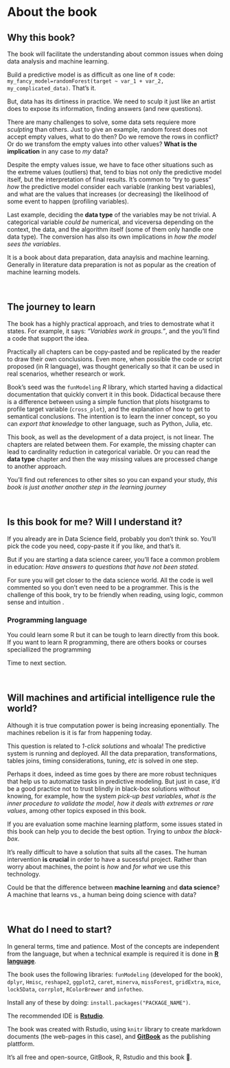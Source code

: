 # About the book

## Why this book?

The book will facilitate the understanding about common issues when doing data analysis and machine learning. 

Build a predictive model is as difficult as one line of `R` code: `my_fancy_model=randomForest(target ~ var_1 + var_2, my_complicated_data)`. That's it. 

But, data has its dirtiness in practice. We need to sculp it just like an artist does to expose its information, finding answers (and new questions).

There are many challenges to solve, some data sets requiere more _sculpting_ than others. Just to give an example, random forest does not accept empty values, what to do then? Do we remove the rows in conflict? Or do we transfom the empty values into other values? **What is the implication** in any case to _my_ data?

Despite the empty values issue, we have to face other situations such as the extreme values (outliers) that, tend to bias not only the predictive model itself, but the interpretation of final results. It's common to "try to guess" _how_ the predictive model consider each variable (ranking best variables), and what are the values that increases (or decreasing) the likelihood of some event to happen (profiling variables).

Last example, deciding the **data type** of the variables may be not trivial. A categorical variable _could be_ numerical, and viceversa depending on the context, the data, and the algorithm itself (some of them only handle one data type). The conversion has also its own implications in _how the model sees the variables_.

It is a book about data preparation, data anaylsis and machine learning. Generally in literature data preparation is not as popular as the creation of machine learning models.

<br>

## The journey to learn

The book has a highly practical approach, and tries to demostrate what it states. For example, it says: _"Variables work in groups."_, and the you'll find a code that support the idea.

Practically all chapters can be copy-pasted and be replicated by the reader to draw their own conclusions. Even more, when possible the code or script proposed (in R language), was thought generically so that it can be used in real scenarios, whether research or work.

Book's seed was the `funModeling` *R* library, which started having a didactical documentation that quickly convert it in this book. Didactical because there is a difference between using a simple function that plots hisotgrams to profile target variable (`cross_plot`), and the explanation of how to get to semantical conclusions. The intention is to learn the inner concept, so you can _export that knowledge_ to other language, such as Python, Julia, etc.

This book, as well as the development of a data project, is not linear. The chapters are related between them. For example, the missing chapter can lead to cardinality reduction in categorical variable. Or you can read the **data type** chapter and then the way missing values are processed change to another approach.

You'll find out references to other sites so you can expand your study, _this book is just another another step in the learning journey_

<br>

## Is this book for me? Will I understand it?

If you already are in Data Science field, probably you don't think so. You'll pick the code you need, copy-paste it if you like, and that's it.

But if you are starting a data science career, you'll face a common problem in education: _Have answers to  questions that have not been stated._  

For sure you will get closer to the data science world. All the code is well commented so you don't even need to be a programmer. This is the challenge of this book, try to be friendly when reading, using logic, common sense and intuition . 


### Programming language

You could learn some R but it can be tough to learn directly from this book. If you want to learn R programming, there are others books or courses speciallized the programming

Time to next section.

<br>

## Will machines and artificial intelligence rule the world?

Although it is true computation power is being increasing eponentially. The machines rebelion is it is far from happening today.

This question is related to _1-click solutions_ and whoala! The predictive system is running and deployed. All the data preparation, transformations, tables joins, timing considerations, tuning, _etc_ is solved in one step. 

Perhaps it does, indeed as time goes by there are more robust techniques that help us to automatize tasks in predictive modeling. But just in case, it'd be a good practice not to trust blindly in black-box solutions without knowing, for example, how the system _pick-up best variables_, _what is the inner procedure to validate the model_, _how it deals with extremes or rare values_, among other topics exposed in this book.

If you are evaluation some machine learning platform, some issues stated in this book can help you to decide the best option. Trying to _unbox the black-box_.

It's really difficult to have a solution that suits all the cases. The human intervention **is crucial** in order to have a sucessful project. Rather than worry about machines, the point is _how_ and _for what_ we use this technology.

Could be that the difference between **machine learning** and **data science**? A machine that learns vs., a human being doing science with data?

<br>

## What do I need to start?

In general terms, time and patience. Most of the concepts are independent from the language, but when a technical example is required it is done in <a href="https://cloud.r-project.org" target="blank">**R language**</a>. 

The book uses the following libraries: `funModeling` (developed for the book), `dplyr`, `Hmisc`, `reshape2`, `ggplot2`, `caret`, `minerva`, `missForest`, `gridExtra`, `mice`, `lock5Data`, `corrplot`, `RColorBrewer` and `infotheo`.

Install any of these by doing: `install.packages("PACKAGE_NAME")`.

The recommended IDE is <a href="https://www.rstudio.com/products/rstudio/download/" target="blank">**Rstudio**</a>.

The book was created with Rstudio, using `knitr` library to create markdown documents (the web-pages in this case), and <a href="https://www.gitbook.com/" target="blank">**GitBook**</a> as the publishing plattform.

It's all free and open-source, GitBook, R, Rstudio and this book 🙂.


